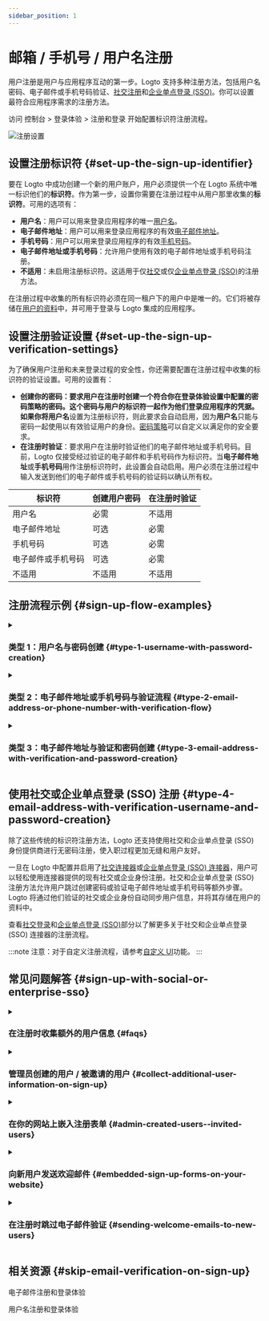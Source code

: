 ```yaml
---
sidebar_position: 1
---
```


# 邮箱 / 手机号 / 用户名注册

用户注册是用户与应用程序互动的第一步。Logto 支持多种注册方法，包括用户名密码、电子邮件或手机号码验证、[社交注册](/end-user-flows/sign-up-and-sign-in/social-sign-in)和[企业单点登录 (SSO)](/end-user-flows/enterprise-sso)。你可以设置最符合应用程序需求的注册方法。

访问 <CloudLink to="/sign-in-experience/sign-up-and-sign-in">控制台 > 登录体验 > 注册和登录</CloudLink> 开始配置标识符注册流程。

<img src="/img/assets/sign-in-experience-sign-up.png" alt="注册设置" />

## 设置注册标识符 \{#set-up-the-sign-up-identifier}

要在 Logto 中成功创建一个新的用户账户，用户必须提供一个在 Logto 系统中唯一标识他们的**标识符**。作为第一步，设置你需要在注册过程中从用户那里收集的**标识符**。可用的选项有：

- **用户名**：用户可以用来登录应用程序的唯一[用户名](/user-management/user-data#username)。
- **电子邮件地址**：用户可以用来登录应用程序的有效[电子邮件地址](/user-management/user-data#primary_email)。
- **手机号码**：用户可以用来登录应用程序的有效[手机号码](/user-management/user-data#primary_phone)。
- **电子邮件地址或手机号码**：允许用户使用有效的电子邮件地址或手机号码注册。
- **不适用**：未启用注册标识符。这适用于仅[社交](/end-user-flows/sign-up-and-sign-in/social-sign-in)或仅[企业单点登录 (SSO)](/end-user-flows/enterprise-sso)的注册方法。

在注册过程中收集的所有标识符必须在同一租户下的用户中是唯一的。它们将被存储在[用户的资料](/user-management/user-data#user-profile)中，并可用于登录与 Logto 集成的应用程序。

## 设置注册验证设置 \{#set-up-the-sign-up-verification-settings}

为了确保用户注册和未来登录过程的安全性，你还需要配置在注册过程中收集的标识符的验证设置。可用的设置有：

- **创建你的密码：**要求用户在注册时创建一个符合你在登录体验设置中配置的密码策略的密码。这个密码与用户的标识符一起作为他们登录应用程序的凭据。如果你将**用户名**设置为注册标识符，则此要求会自动启用，因为**用户名**只能与密码一起使用以有效验证用户的身份。[密码策略](/end-user-flows/sign-up-and-sign-in/reset-password#set-up-password-policy)可以自定义以满足你的安全要求。
- **在注册时验证**：要求用户在注册时验证他们的电子邮件地址或手机号码。目前，Logto 仅接受经过验证的电子邮件和手机号码作为标识符。当**电子邮件地址**或**手机号码**用作注册标识符时，此设置会自动启用。用户必须在注册过程中输入发送到他们的电子邮件或手机号码的验证码以确认所有权。

| 标识符             | 创建用户密码 | 在注册时验证 |
| ------------------ | ------------ | ------------ |
| 用户名             | 必需         | 不适用       |
| 电子邮件地址       | 可选         | 必需         |
| 手机号码           | 可选         | 必需         |
| 电子邮件或手机号码 | 可选         | 必需         |
| 不适用             | 不适用       | 不适用       |

## 注册流程示例 \{#sign-up-flow-examples}

<details>
  <summary>

### 类型 1：用户名与密码创建 \{#type-1-username-with-password-creation}

</summary>

选择**用户名**作为注册标识符。创建你的密码被强制启用。

<img src="/img/assets/sign-up-username-password.png" alt="用户名和密码注册" />

</details>

<details>
  <summary>

### 类型 2：电子邮件地址或手机号码与验证流程 \{#type-2-email-address-or-phone-number-with-verification-flow}

</summary>

选择**电子邮件地址或手机号码**作为注册标识符。**在注册时验证**被强制启用。

<img src="/img/assets/sign-up-email-verification.png" alt="电子邮件或手机号码注册与验证" />

</details>

<details>
  <summary>

### 类型 3：电子邮件地址与验证和密码创建 \{#type-3-email-address-with-verification-and-password-creation}

</summary>

选择**电子邮件地址**作为注册标识符。**在注册时验证**被强制启用。启用**创建你的密码**以要求用户在注册时创建密码。（同样适用于手机号码注册流程）

<img src="/img/assets/sign-up-email-password.png" alt="电子邮件注册与验证和密码创建" />

</details>

## 使用社交或企业单点登录 (SSO) 注册 \{#type-4-email-address-with-verification-username-and-password-creation}

除了这些传统的标识符注册方法，Logto 还支持使用社交和企业单点登录 (SSO) 身份提供商进行无密码注册，使入职过程更加无缝和用户友好。

一旦在 Logto 中配置并启用了[社交连接器](/connectors/social-connectors)或[企业单点登录 (SSO) 连接器](/connectors/enterprise-connectors)，用户可以轻松使用连接器提供的现有社交或企业身份注册。社交和企业单点登录 (SSO) 注册方法允许用户跳过创建密码或验证电子邮件地址或手机号码等额外步骤。Logto 将通过他们验证的社交或企业身份自动同步用户信息，并将其存储在用户的资料中。

查看[社交登录](/end-user-flows/sign-up-and-sign-in/social-sign-in/)和[企业单点登录 (SSO)](/end-user-flows/enterprise-sso/)部分以了解更多关于社交和企业单点登录 (SSO) 连接器的注册流程。

:::note
注意：对于自定义注册流程，请参考[自定义 UI](/customization/bring-your-ui/)功能。
:::

## 常见问题解答 \{#sign-up-with-social-or-enterprise-sso}

<details>
  <summary>

### 在注册时收集额外的用户信息 \{#faqs}

</summary>
  
要在注册时收集额外的用户资料信息（例如，全名、生日、公司名称），你有两个选择：

- **自托管入职流程**：在成功注册后将用户重定向到你自己的入职流程以进行可定制的数据收集。
- **自定义 UI**：使用我们的自定义 UI 功能和用户资料设置 API（即将推出）自定义你的注册流程。

</details>

<details>
  <summary>

### 管理员创建的用户 / 被邀请的用户 \{#collect-additional-user-information-on-sign-up}

</summary>

了解如何实现[仅限邀请注册流程](/end-user-flows/sign-up-and-sign-in/disable-user-registration/#implement-an-invitation-only-sign-up-flow)。

</details>

<details>
  <summary>

### 在你的网站上嵌入注册表单 \{#admin-created-users--invited-users}

</summary>
  
Logto 目前不支持无头 API 用于登录和注册。你可以使用[自定义 UI](/customization/bring-your-ui/)功能将你自己的注册表单上传到 Logto，或使用登录参数将用户信息从你的网站填充到 Logto。了解更多关于用户标识符填充的信息，请参阅[认证 (Authentication) 参数](/end-user-flows/authentication-parameters/)。

</details>

<details>
  <summary>

### 向新用户发送欢迎邮件 \{#embedded-sign-up-forms-on-your-website}

</summary>

订阅 `User.Created` Webhook 事件以向新用户发送欢迎邮件。了解更多关于 [Webhook 事件](/developers/webhooks/webhooks-events/#data-mutation-hook-events)。

</details>

<details>
  <summary>

### 在注册时跳过电子邮件验证 \{#sending-welcome-emails-to-new-users}

</summary>

目前，Logto 仅支持经过验证的电子邮件和手机号码作为标识符。验证过程是确保用户标识符的安全性和所有权所必需的。
对未经验证的电子邮件或手机号码的支持在我们的[路线图](https://logto.productlane.com/roadmap)上。请关注更新！

</details>

## 相关资源 \{#skip-email-verification-on-sign-up}

<Url href="https://www.youtube.com/watch?v=64rBXpWbScc">电子邮件注册和登录体验</Url>

<Url href="https://www.youtube.com/watch?v=chQxCJX6e6w">用户名注册和登录体验</Url>
